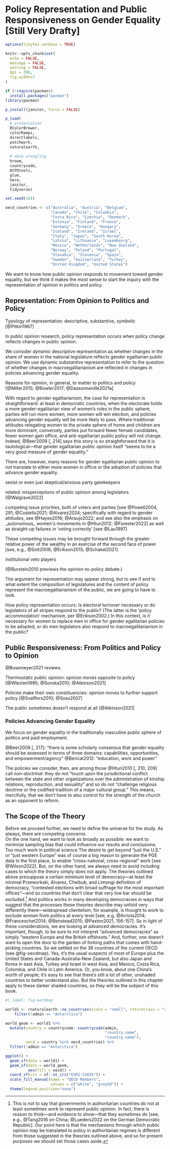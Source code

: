# Policy Representation and Public Responsiveness on Gender Equality [Still Very Drafty]

```r
options(tinytex.verbose = TRUE)

knitr::opts_chunk$set(
  echo = FALSE,
  message = FALSE,
  warning = FALSE,
  dpi = 300,
  fig.width=7
)

if (!require(pacman))
  install.packages("pacman")
library(pacman)

p_install(janitor, force = FALSE)

p_load(
  # presentation
  RColorBrewer,
  colorRamps,
  directlabels,
  patchwork,
  naturalearth,
  
  # data wrangling
  broom,
  countrycode,
  DCPOtools,
  glue,
  here,
  janitor,
  tidyverse)

set.seed(324)

oecd_countries <- c("Australia", "Austria", "Belgium",
                    "Canada", "Chile", "Colombia",
                    "Costa Rica", "Czechia", "Denmark",
                    "Estonia", "Finland", "France", 
                    "Germany", "Greece", "Hungary",
                    "Iceland", "Ireland", "Israel",
                    "Italy", "Japan", "South Korea",
                    "Latvia", "Lithuania", "Luxembourg",
                    "Mexico", "Netherlands", "New Zealand",
                    "Norway", "Poland", "Portugal", 
                    "Slovakia", "Slovenia", "Spain",
                    "Sweden", "Switzerland", "Turkey", 
                    "United Kingdom", "United States")
```


We want to know how public opinion responds to movement toward gender equality, but we think it makes the most sense to start the inquiry with the representation of opinion in politics and policy. 

## Representation: From Opinion to Politics and Policy

Typology of representation: descriptive, substantive, symbolic [@Pitkin1967]

In public opinion research, policy representation occurs when policy change reflects changes in public opinion.

We consider _dynamic_ descriptive representation as whether changes in the share of women in the national legislature reflects gender egalitarian public opinion.
We use dynamic _substantive_ representation to refer to the question of whether changes in macroegalitarianism are reflected in changes in policies advancing gender equality.

Reasons for opinion, in general, to matter to politics and policy [@Miller2015; @Bowler2017; @Dassonneville2021a]

With regard to gender egalitarianism, the case for representation is straightforward: at least in democratic countries, when the electorate holds a more gender-egalitarian view of women's roles in the public sphere, parties will run more women, more women will win election, and policies advancing gender equality will be more likely to pass.
Where traditional attitudes relegating women to the private sphere of home and children are more dominant, conversely, parties put forward fewer female candidates, fewer women gain office, and anti-egalitarian public policy will not change.
Indeed, @Beer2009 [, 214] says this story is so straightforward that it is tautological---that gender egalitarian public opinion itself "seems to be a very good measure of gender equality."

There are, however, many reasons for gender egalitarian public opinion to _not_ translate to either more women in office or the adoption of policies that advance gender equality.

sexist or even just skeptical/anxious party gatekeepers

related: misperceptions of public opinion among legislators [@Walgrave2022]

competing issue priorities, both of voters and parties [see @Powell2004, 291; @Costello2021; @Alvarez2024; specifically with regard to gender attitudes, see @Hayes2016; @Araujo2022; and see also the emphasis on _autonomous_ women's movements in @Htun2012; @Forester2022] as well as straight-up failures in 'voting correctly' [see @Lau1997]

These competing issues may be brought forward through the greater relative power of the wealthy in an exercise of the second face of power [see, e.g., @Solt2008; @Erikson2015; @Schakel2021].

institutional veto players

(@Burstein2010 previews the opinion-to-policy debate.)

The argument for representation may appear strong, but to see if and to what extent the composition of legislatures and the content of policy represent the macroegalitarianism of the public, we are going to have to look.

How policy representation occurs: Is electoral turnover necessary or do legislators of all stripes respond to the public? (The latter is the 'policy accommodation' mechanism, per @Erikson2002.)  In this context, is it necessary for women to replace men in office for gender egalitarian policies to be adopted, or do men legislators also respond to macroegalitarianism in the public?


## Public Responsiveness: From Politics and Policy to Opinion

@Busemeyer2021 reviews.

Thermostatic public opinion: opinion moves opposite to policy [@Wlezien1995; @Soroka2010; @Atkinson2021]

Policies make their own constituencies: opinion moves to further support policy [@Svallfors2010; @Soss2007]

The public sometimes doesn't respond at all [@Atkinson2021]



### Policies Advancing Gender Equality

We focus on gender equality in the traditionally masculine public sphere of politics and paid employment.

@Beer2009 [, 217]: "there is some scholarly consensus that gender equality should be assessed in terms of three domains: capabilities, opportunities, and empowerment/agency"
@Bericat2012: "education, work and power"

The policies we consider, then, are among those @Htun2010 [, 210, 209] call _non-doctrinal_: they do not "touch upon the jurisdictional conflict between the state and other organizations over the administration of kinship relations, reproduction, and sexuality" and so do not "challenge religious doctrine or the codified tradition of a major cultural group."
This means, mercifully, that we don't have to also control for the strength of the church as an opponent to reform.


## The Scope of the Theory
Before we proceed further, we need to define the universe for the study.
As always, there are competing concerns.  
On the one hand, we want to look as broadly as possible: we want to minimize sampling bias that could influence our results and conclusions.
Too much work in political science 
The desire to get beyond "just the U.S." or "just western Europe" was of course a big reason to generate the PGE data in the first place, to enable "cross-national, cross-regional" work [see @Wilson2022].
But, on the other hand, we always need to avoid including cases to which the theory simply does not apply.
The theories outlined above presuppose a certain minimum level of democracy---at least the minimal Przeworkski, Alvarez, Cheibub, and Limongi definition of democracy, "contested elections with broad suffrage for the most important offices"---and so countries that don't clear that very low bar should be excluded.^[
This is not to say that governments in authoritarian countries do not at least sometimes work to represent public opinion.
In fact, there is reason to think---and evidence to show---that they sometimes do [see, e.g., @Tang2016 on China; @Lueders2022 on the German Democratic Republic].
Our point here is that the mechanisms through which public opinion may be translated to policy in authoritarian regimes is different from those suggested in the theories outlined above, and so for present purposes we should set those cases aside.]
And politics works in many developing democracies in ways that suggest that the processes these theories describe may unfold very differently there---widespread clientelism, for example, is thought to work to exclude women from politics at every level [see, e.g, @Arriola2014; @Franceschet2014; @Benstead2015; @Paxton2021, 156-157].
So in light of these considerations, we are looking at advanced democracies.
It's important, though, to be sure to not interpret "advanced democracies" as simply "western Europe and the British offshoots."
And, further, one doesn't want to open the door to the garden of forking paths that comes with hand-picking countries.
So we settled on the 38 countries of the current OECD (see @fig-oecdmap).
Yes, it's the usual suspects of most of Europe plus the United States and 
Canada-Australia-New Zealand, but also Japan and Korea in east Asia, Turkey and Israel in west Asia, and Mexico, Costa Rica, Colombia, and Chile in Latin America.
Or, you know, about one China's worth of people; it's easy to see that there's still a lot of other, unshaded countries to better understand also.
But the theories outlined in this chapter apply to these darker shaded countries, so they will be the subject of this book.

```r
#| label: fig-oecdmap

world1 <- rnaturalearth::ne_countries(scale = "small", returnclass = "sf") %>%
    filter(!admin == "Antarctica")

world_geom <- world1 %>% 
  mutate(country = countrycode::countrycode(admin,
                                            "country.name",
                                            "country.name"),
         oecd = country %in% oecd_countries) %>% 
  filter(!admin == "Antarctica")

ggplot() +
  geom_sf(data = world1) +
  geom_sf(data = world_geom,
          aes(fill = oecd)) +
  coord_sf(crs = sf::st_crs("ESRI:53035")) +
  scale_fill_manual(name = "OECD Members", 
                    values = c("white", "grey50")) +
  theme(legend.position="none")
```
